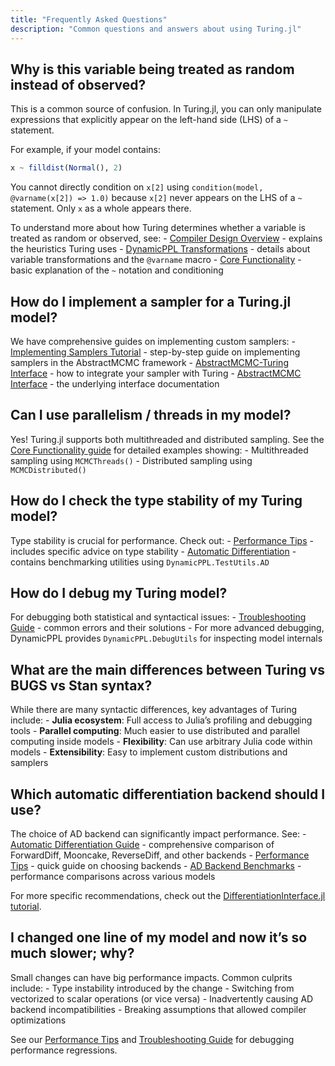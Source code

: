 ```yaml
---
title: "Frequently Asked Questions"
description: "Common questions and answers about using Turing.jl"
---
```


## Why is this variable being treated as random instead of observed?

This is a common source of confusion. In Turing.jl, you can only manipulate expressions that explicitly appear on the left-hand side (LHS) of a `~` statement. 

For example, if your model contains:
```julia
x ~ filldist(Normal(), 2)
```

You cannot directly condition on `x[2]` using `condition(model, @varname(x[2]) => 1.0)` because `x[2]` never appears on the LHS of a `~` statement. Only `x` as a whole appears there.

To understand more about how Turing determines whether a variable is treated as random or observed, see:
- [Compiler Design Overview](../developers/compiler/design-overview/) - explains the heuristics Turing uses
- [DynamicPPL Transformations](../developers/transforms/dynamicppl/) - details about variable transformations and the `@varname` macro
- [Core Functionality](../core-functionality/) - basic explanation of the `~` notation and conditioning

## How do I implement a sampler for a Turing.jl model?

We have comprehensive guides on implementing custom samplers:
- [Implementing Samplers Tutorial](../developers/inference/implementing-samplers/) - step-by-step guide on implementing samplers in the AbstractMCMC framework
- [AbstractMCMC-Turing Interface](../developers/inference/abstractmcmc-turing/) - how to integrate your sampler with Turing
- [AbstractMCMC Interface](../developers/inference/abstractmcmc-interface/) - the underlying interface documentation

## Can I use parallelism / threads in my model?

Yes! Turing.jl supports both multithreaded and distributed sampling. See the [Core Functionality guide](../core-functionality/#sampling-multiple-chains) for detailed examples showing:
- Multithreaded sampling using `MCMCThreads()`
- Distributed sampling using `MCMCDistributed()`

## How do I check the type stability of my Turing model?

Type stability is crucial for performance. Check out:
- [Performance Tips](../usage/performance-tips/) - includes specific advice on type stability
- [Automatic Differentiation](../usage/automatic-differentiation/) - contains benchmarking utilities using `DynamicPPL.TestUtils.AD`

## How do I debug my Turing model?

For debugging both statistical and syntactical issues:
- [Troubleshooting Guide](../usage/troubleshooting/) - common errors and their solutions
- For more advanced debugging, DynamicPPL provides `DynamicPPL.DebugUtils` for inspecting model internals

## What are the main differences between Turing vs BUGS vs Stan syntax?

While there are many syntactic differences, key advantages of Turing include:
- **Julia ecosystem**: Full access to Julia's profiling and debugging tools
- **Parallel computing**: Much easier to use distributed and parallel computing inside models
- **Flexibility**: Can use arbitrary Julia code within models
- **Extensibility**: Easy to implement custom distributions and samplers

## Which automatic differentiation backend should I use?

The choice of AD backend can significantly impact performance. See:
- [Automatic Differentiation Guide](../usage/automatic-differentiation/) - comprehensive comparison of ForwardDiff, Mooncake, ReverseDiff, and other backends
- [Performance Tips](../usage/performance-tips/#choose-your-ad-backend) - quick guide on choosing backends
- [AD Backend Benchmarks](https://turinglang.org/ADTests/) - performance comparisons across various models

For more specific recommendations, check out the [DifferentiationInterface.jl tutorial](https://juliadiff.org/DifferentiationInterface.jl/DifferentiationInterfaceTest/stable/tutorial/).

## I changed one line of my model and now it's so much slower; why?

Small changes can have big performance impacts. Common culprits include:
- Type instability introduced by the change
- Switching from vectorized to scalar operations (or vice versa)
- Inadvertently causing AD backend incompatibilities
- Breaking assumptions that allowed compiler optimizations

See our [Performance Tips](../usage/performance-tips/) and [Troubleshooting Guide](../usage/troubleshooting/) for debugging performance regressions.
